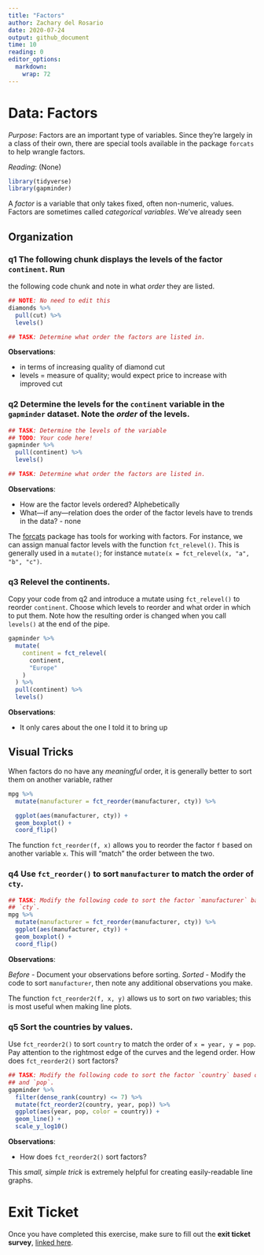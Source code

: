 ```yaml
---
title: "Factors"
author: Zachary del Rosario
date: 2020-07-24
output: github_document
time: 10
reading: 0
editor_options: 
  markdown: 
    wrap: 72
---
```


# Data: Factors

*Purpose*: Factors are an important type of variables. Since they're
largely in a class of their own, there are special tools available in
the package `forcats` to help wrangle factors.

*Reading*: (None)

```r
library(tidyverse)
library(gapminder)
```

A *factor* is a variable that only takes fixed, often non-numeric,
values. Factors are sometimes called *categorical variables*. We've
already seen

## Organization

<!-- -------------------------------------------------- -->

### **q1** The following chunk displays the levels of the factor `continent`. Run

the following code chunk and note in what *order* they are listed.

```r
## NOTE: No need to edit this
diamonds %>%
  pull(cut) %>%
  levels()

## TASK: Determine what order the factors are listed in.
```

**Observations**:

-   in terms of increasing quality of diamond cut
-   levels = measure of quality; would expect price to increase with
    improved cut

### **q2** Determine the levels for the `continent` variable in the `gapminder` dataset. Note the *order* of the levels.

```r
## TASK: Determine the levels of the variable
## TODO: Your code here!
gapminder %>% 
  pull(continent) %>% 
  levels()

## TASK: Determine what order the factors are listed in.
```

**Observations**:

-   How are the factor levels ordered? Alphebetically
-   What---if any---relation does the order of the factor levels have to
    trends in the data? - none

The [forcats](https://forcats.tidyverse.org/) package has tools for
working with factors. For instance, we can assign manual factor levels
with the function `fct_relevel()`. This is generally used in a
`mutate()`; for instance `mutate(x = fct_relevel(x, "a", "b", "c")`.

### **q3** Relevel the continents.

Copy your code from q2 and introduce a mutate using `fct_relevel()` to
reorder `continent`. Choose which levels to reorder and what order in
which to put them. Note how the resulting order is changed when you call
`levels()` at the end of the pipe.

```r
gapminder %>% 
  mutate(
    continent = fct_relevel(
      continent,
      "Europe"
    )
  ) %>% 
  pull(continent) %>% 
  levels()
```

**Observations**:

-   It only cares about the one I told it to bring up

## Visual Tricks

<!-- -------------------------------------------------- -->

When factors do no have any *meaningful* order, it is generally better
to sort them on another variable, rather

```r
mpg %>%
  mutate(manufacturer = fct_reorder(manufacturer, cty)) %>%

  ggplot(aes(manufacturer, cty)) +
  geom_boxplot() +
  coord_flip()
```

The function `fct_reorder(f, x)` allows you to reorder the factor `f`
based on another variable `x`. This will "match" the order between the
two.

### **q4** Use `fct_reorder()` to sort `manufacturer` to match the order of `cty`.

```r
## TASK: Modify the following code to sort the factor `manufacturer` based on
## `cty`.
mpg %>%
  mutate(manufacturer = fct_reorder(manufacturer, cty)) %>% 
  ggplot(aes(manufacturer, cty)) +
  geom_boxplot() +
  coord_flip()
```

**Observations**:

*Before* - Document your observations before sorting. *Sorted* - Modify
the code to sort `manufacturer`, then note any additional observations
you make.

The function `fct_reorder2(f, x, y)` allows us to sort on *two*
variables; this is most useful when making line plots.

### **q5** Sort the countries by values.

Use `fct_reorder2()` to sort `country` to match the order of
`x = year, y = pop`. Pay attention to the rightmost edge of the curves
and the legend order. How does `fct_reorder2()` sort factors?

```r
## TASK: Modify the following code to sort the factor `country` based on `year`
## and `pop`.
gapminder %>%
  filter(dense_rank(country) <= 7) %>%
  mutate(fct_reorder2(country, year, pop)) %>% 
  ggplot(aes(year, pop, color = country)) +
  geom_line() +
  scale_y_log10()
```

**Observations**:

-   How does `fct_reorder2()` sort factors?

This *small, simple trick* is extremely helpful for creating
easily-readable line graphs.

<!-- include-exit-ticket -->

# Exit Ticket

<!-- -------------------------------------------------- -->

Once you have completed this exercise, make sure to fill out the **exit
ticket survey**, [linked
here](https://docs.google.com/forms/d/e/1FAIpQLSeuq2LFIwWcm05e8-JU84A3irdEL7JkXhMq5Xtoalib36LFHw/viewform?usp=pp_url&entry.693978880=e-data11-factors-assignment.Rmd).
